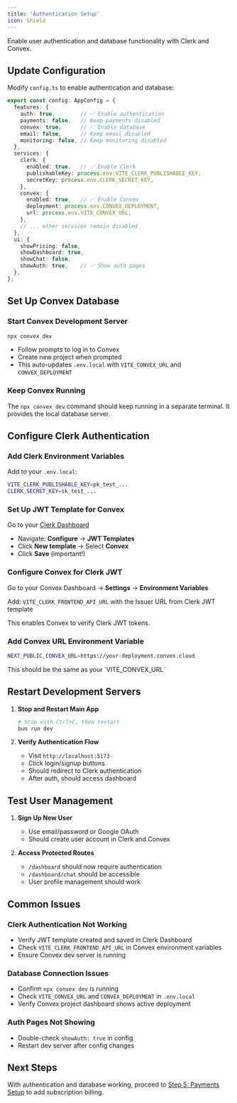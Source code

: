 ```yaml
---
title: 'Authentication Setup'
icon: Shield
---
```

<YouTube id="UqJJktxCY9U" />

Enable user authentication and database functionality with Clerk and Convex.

## Update Configuration

Modify `config.ts` to enable authentication and database:

```typescript
export const config: AppConfig = {
  features: {
    auth: true,        // ✅ Enable authentication
    payments: false,   // Keep payments disabled
    convex: true,      // ✅ Enable database
    email: false,      // Keep email disabled
    monitoring: false, // Keep monitoring disabled
  },
  services: {
    clerk: {
      enabled: true,   // ✅ Enable Clerk
      publishableKey: process.env.VITE_CLERK_PUBLISHABLE_KEY,
      secretKey: process.env.CLERK_SECRET_KEY,
    },
    convex: {
      enabled: true,   // ✅ Enable Convex
      deployment: process.env.CONVEX_DEPLOYMENT,
      url: process.env.VITE_CONVEX_URL,
    },
    // ... other services remain disabled
  },
  ui: {
    showPricing: false,
    showDashboard: true,
    showChat: false,
    showAuth: true,    // ✅ Show auth pages
  },
};
```

## Set Up Convex Database

<Steps>
<Step>

### Start Convex Development Server
```bash
npx convex dev
```

- Follow prompts to log in to Convex
- Create new project when prompted
- This auto-updates `.env.local` with `VITE_CONVEX_URL` and `CONVEX_DEPLOYMENT`

</Step>

<Step>

### Keep Convex Running
The `npx convex dev` command should keep running in a separate terminal. It provides the local database server.

</Step>
</Steps>

## Configure Clerk Authentication

<Steps>
<Step>

### Add Clerk Environment Variables
Add to your `.env.local`:
```bash
VITE_CLERK_PUBLISHABLE_KEY=pk_test_...
CLERK_SECRET_KEY=sk_test_...
```

</Step>

<Step>

### Set Up JWT Template for Convex
Go to your [Clerk Dashboard](https://clerk.com)

- Navigate: **Configure** → **JWT Templates**
- Click **New template** → Select **Convex**
- Click **Save** (important!)

</Step>

<Step>

### Configure Convex for Clerk JWT
Go to your Convex Dashboard → **Settings** → **Environment Variables**

Add: `VITE_CLERK_FRONTEND_API_URL` with the Issuer URL from Clerk JWT template

This enables Convex to verify Clerk JWT tokens.

</Step>

<Step>

### Add Convex URL Environment Variable
```bash
NEXT_PUBLIC_CONVEX_URL=https://your-deployment.convex.cloud
```

<Note>
This should be the same as your `VITE_CONVEX_URL`
</Note>

</Step>
</Steps>

## Restart Development Servers

1. **Stop and Restart Main App**
   ```bash
   # Stop with Ctrl+C, then restart
   bun run dev
   ```

2. **Verify Authentication Flow**
   - Visit `http://localhost:5173`
   - Click login/signup buttons
   - Should redirect to Clerk authentication
   - After auth, should access dashboard

## Test User Management

1. **Sign Up New User**
   - Use email/password or Google OAuth
   - Should create user account in Clerk and Convex

2. **Access Protected Routes**
   - `/dashboard` should now require authentication
   - `/dashboard/chat` should be accessible
   - User profile management should work

## Common Issues

### Clerk Authentication Not Working
- Verify JWT template created and saved in Clerk Dashboard
- Check `VITE_CLERK_FRONTEND_API_URL` in Convex environment variables
- Ensure Convex dev server is running

### Database Connection Issues
- Confirm `npx convex dev` is running
- Check `VITE_CONVEX_URL` and `CONVEX_DEPLOYMENT` in `.env.local`
- Verify Convex project dashboard shows active deployment

### Auth Pages Not Showing
- Double-check `showAuth: true` in config
- Restart dev server after config changes

## Next Steps

With authentication and database working, proceed to [Step 5: Payments Setup](5-payments-setup) to add subscription billing.
